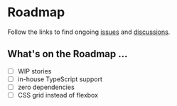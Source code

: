 
<Meta title="Getting Started/Roadmap" />

# Roadmap

Follow the links to find ongoing [issues](https://github.com/table-library/react-table-library/issues) and [discussions](https://github.com/table-library/react-table-library/discussions).

## What's on the Roadmap ...

- [ ] WIP stories
- [ ] in-house TypeScript support
- [ ] zero dependencies
- [ ] CSS grid instead of flexbox
